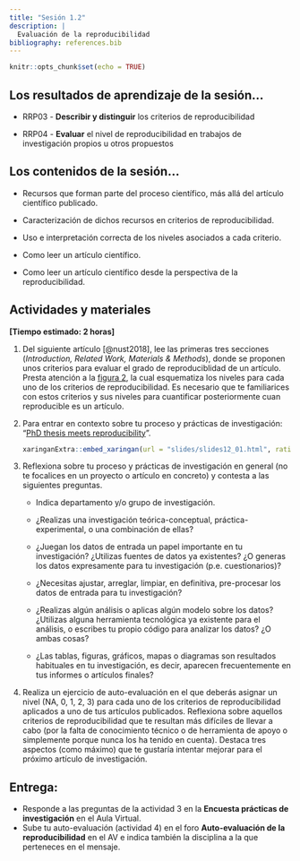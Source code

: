 ```yaml
---
title: "Sesión 1.2"
description: |
  Evaluación de la reproducibilidad
bibliography: references.bib
---
```


```r
knitr::opts_chunk$set(echo = TRUE)
```

## Los resultados de aprendizaje de la sesión...

-   RRP03 - **Describir y distinguir** los criterios de reproducibilidad

-   RRP04 - **Evaluar** el nivel de reproducibilidad en trabajos de investigación propios u otros propuestos

## Los contenidos de la sesión...

-   Recursos que forman parte del proceso científico, más allá del artículo científico publicado.

-   Caracterización de dichos recursos en criterios de reproducibilidad.

-   Uso e interpretación correcta de los niveles asociados a cada criterio.

-   Como leer un artículo científico.

-   Como leer un artículo científico desde la perspectiva de la reproducibilidad.

## Actividades y materiales

**[Tiempo estimado: 2 horas]**

1.  Del siguiente artículo [@nust2018], lee las primeras tres secciones (*Introduction, Related Work, Materials & Methods*), donde se proponen unos criterios para evaluar el grado de reproduciblidad de un artículo. Presta atención a la [figura 2](https://doi.org/10.7717/peerj.5072/fig-2), la cual esquematiza los niveles para cada uno de los criterios de reproducibilidad. Es necesario que te familiarices con estos criterios y sus niveles para cuantificar posteriormente cuan reproducible es un artículo.

2.  Para entrar en contexto sobre tu proceso y prácticas de investigación: "[PhD thesis meets reproducibility](slides/slides12_01.html)".

    ```r
    xaringanExtra::embed_xaringan(url = "slides/slides12_01.html", ratio = "16:9")
    ```

3.  Reflexiona sobre tu proceso y prácticas de investigación en general (no te focalices en un proyecto o artículo en concreto) y contesta a las siguientes preguntas.

    -   Indica departamento y/o grupo de investigación.

    -   ¿Realizas una investigación teórica-conceptual, práctica-experimental, o una combinación de ellas?

    -   ¿Juegan los datos de entrada un papel importante en tu investigación? ¿Utilizas fuentes de datos ya existentes? ¿O generas los datos expresamente para tu investigación (p.e. cuestionarios)?

    -   ¿Necesitas ajustar, arreglar, limpiar, en definitiva, pre-procesar los datos de entrada para tu investigación?

    -   ¿Realizas algún análisis o aplicas algún modelo sobre los datos? ¿Utilizas alguna herramienta tecnológica ya existente para el análisis, o escribes tu propio código para analizar los datos? ¿O ambas cosas?

    -   ¿Las tablas, figuras, gráficos, mapas o diagramas son resultados habituales en tu investigación, es decir, aparecen frecuentemente en tus informes o artículos finales?

4.  Realiza un ejercicio de auto-evaluación en el que deberás asignar un nivel (NA, 0, 1, 2, 3) para cada uno de los criterios de reproducibilidad aplicados a uno de tus artículos publicados. Reflexiona sobre aquellos criterios de reproducibilidad que te resultan más difíciles de llevar a cabo (por la falta de conocimiento técnico o de herramienta de apoyo o simplemente porque nunca los ha tenido en cuenta). Destaca tres aspectos (como máximo) que te gustaría intentar mejorar para el próximo artículo de investigación.

## **Entrega:**

-   Responde a las preguntas de la actividad 3 en la **Encuesta prácticas de investigación** en el Aula Virtual.
-   Sube tu auto-evaluación (actividad 4) en el foro **Auto-evaluación de la reproducibilidad** en el AV e indica también la disciplina a la que perteneces en el mensaje.

### 
